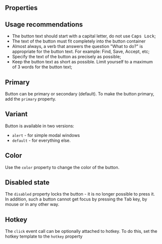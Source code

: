 
<Meta of={Stories} />

<Intro name="Button" description="A button initiates an instantaneous action." />

<Story of={Stories.Basic} />

## Properties

<Props />

## Usage recommendations

- The button text should start with a capital letter, do not use <kbd>Caps Lock</kbd>;
- The text of the button must fit completely into the button container
- Almost always, a verb that answers the question "What to do?" is appropriate for the button text. For example: Find, Save, Accept, etc;
- Specify the text of the button as precisely as possible;
- Keep the button text as short as possible. Limit yourself to a maximum of 3 words for the button text;

## Primary

Button can be primary or secondary (default). To make the button primary, add the `primary` property.

<Story of={Stories.Primary} />

## Variant

Button is available in two versions:

- `alert` - for simple modal windows
- `default` - for everything else.

<Story of={Stories.Variant} />

## Color

Use the `color` property to change the color of the button.

<Story of={Stories.Color} />

## Disabled state

The `disabled` property locks the button - it is no longer possible to press it. In addition, such a button cannot get focus by pressing the <kbd>Tab</kbd> key, by mouse or in any other way.

<Story of={Stories.Disabled} />

## Hotkey

The `click` event call can be optionally attached to hotkey. To do this, set the hotkey template to the `hotkey` property

<Story of={Stories.Hotkey} />
